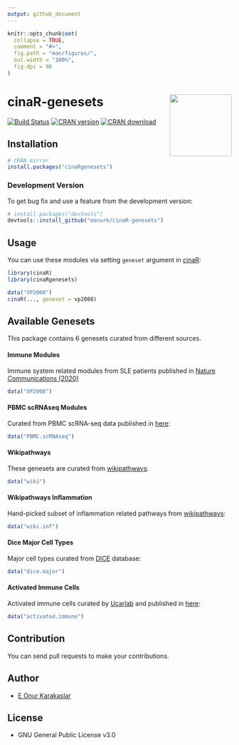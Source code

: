 ```yaml
---
output: github_document
---
```


<!-- README.md is generated from README.Rmd. Please edit that file -->

```r
knitr::opts_chunk$set(
  collapse = TRUE,
  comment = "#>",
  fig.path = "man/figures/",
  out.width = "100%",
  fig.dpi = 96
)
```

# cinaR-genesets <a href='https://eonurk.github.io/cinaR/'><img src='man/figures/cinaR.png' align="right" height="139" /></a>


<!-- badges: start -->
[![Build Status](https://travis-ci.com/eonurk/cinaR.svg?branch=master)](https://travis-ci.com/eonurk/cinaR)
[![CRAN version](https://www.r-pkg.org/badges/version/cinaRgenesets)](https://cran.r-project.org/package=cinaRgenesets)
[![CRAN download](https://cranlogs.r-pkg.org/badges/cinaRgenesets?color=orange)](https://cran.r-project.org/package=cinaRgenesets?color=orange)
<!-- badges: end -->


## Installation

```r
# CRAN mirror
install.packages("cinaRgenesets")
```

### Development Version
To get bug fix and use a feature from the development version:
```r
# install.packages("devtools")
devtools::install_github("eonurk/cinaR-genesets")
```

## Usage
You can use these modules via setting `geneset` argument in [cinaR](https://eonurk.github.io/cinaR/):
```r
library(cinaR)
library(cinaRgenesets)

data("VP2008")
cinaR(..., geneset = vp2008)
```

## Available Genesets
This package contains $6$ genesets curated from different sources.

#### Immune Modules
Immune system related modules from SLE patients published in [Nature Communications (2020)](https://doi.org/10.1038/s41467-020-14396-9)
```r
data("VP2008")
```

#### PBMC scRNAseq Modules
Curated from PBMC scRNA-seq data published in [here](https://www.nature.com/articles/s41590-020-0743-0):
```r
data("PBMC.scRNAseq")
```

#### Wikipathways
These genesets are curated from [wikipathways](https://www.wikipathways.org/index.php/WikiPathways):
```r
data("wiki")
```

#### Wikipathways Inflammation
Hand-picked subset of inflammation related pathways from [wikipathways](https://www.wikipathways.org/index.php/WikiPathways):
```r
data("wiki.inf")
```

#### Dice Major Cell Types
Major cell types curated from [DICE](https://www.dice-database.org/) database:
```r
data("dice.major")
```

#### Activated Immune Cells
Activated immune cells curated by [Ucarlab](https://www.ucarlab.com/) and published in [here](https://www.biorxiv.org/content/10.1101/2020.12.23.424147v1.abstract):
```r
data("activated.immune")
```

## Contribution

You can send pull requests to make your contributions.

## Author

- [E Onur Karakaslar](https://eonurk.github.io/)

## License

- GNU General Public License v3.0
